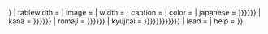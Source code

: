 <includeonly>{{Japanese/{{{display|infobox}}}
| embed = {{lc:{{{embed|{{{嵌入}}}}}}}}
| tablewidth = {{{tablewidth|}}}
| image = {{{image|}}}
| width = {{{width|200px}}}
| caption = {{{caption|}}}
| color = {{{color|#B0C4DE}}}
| japanese = {{{japanese|{{{j|{{{1|}}}}}}}}}
| kana = {{{kana|{{{kn|{{{2|}}}}}}}}}
| romaji = {{{romaji|{{{rm|{{{3|}}}}}}}}}
| kyujitai = {{{旧写|{{{舊寫|{{{kyujitai|{{{kyu|{{{4|}}}}}}}}}}}}}}}
| lead = {{{lead|yes}}}
| help = {{{help|}}}
}}</includeonly><noinclude>
{{Documentation}}
</noinclude>